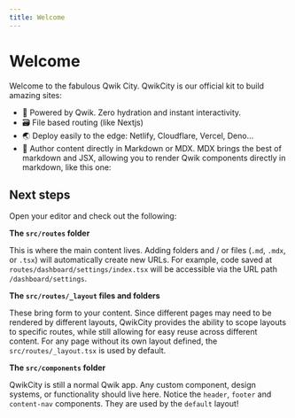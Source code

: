 ```yaml
---
title: Welcome
---
```



# Welcome

Welcome to the fabulous Qwik City. QwikCity is our official kit to build amazing sites:

- 🐎 Powered by Qwik. Zero hydration and instant interactivity.
- 🗃 File based routing (like Nextjs)
- 🌏 Deploy easily to the edge: Netlify, Cloudflare, Vercel, Deno...
- 📖 Author content directly in Markdown or MDX. MDX brings the best of markdown and JSX, allowing you to render Qwik components directly in markdown, like this one:

<Counter />

## Next steps

Open your editor and check out the following:

**The `src/routes` folder**

This is where the main content lives. Adding folders and / or files (`.md`, `.mdx`, or `.tsx`) will automatically create new URLs. For example, code saved at `routes/dashboard/settings/index.tsx` will be accessible via the URL path `/dashboard/settings`.

**The `src/routes/_layout` files and folders**

These bring form to your content. Since different pages may need to be rendered by different layouts, QwikCity provides the ability to scope layouts to specific routes, while still allowing for easy reuse across different content. For any page without its own layout defined, the `src/routes/_layout.tsx` is used by default.

**The `src/components` folder**

QwikCity is still a normal Qwik app. Any custom component, design systems, or functionality should live here. Notice the `header`, `footer` and `content-nav` components. They are used by the `default` layout!
